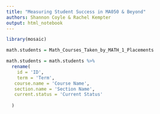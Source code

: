```yaml
---
title: "Measuring Student Success in MA050 & Beyond"
authors: Shannon Coyle & Rachel Kempter
output: html_notebook
---
```


```r
library(mosaic)
```

```r
math.students = Math_Courses_Taken_by_MATH_1_Placements
```

```r
math.students = math.students %>% 
  rename(
    id = 'ID', 
    term = 'Term',
   course.name = 'Course Name',
   section.name = 'Section Name',
   current.status = 'Current Status'
   
  )
```

